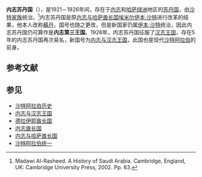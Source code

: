 {{NoteTA|1=zh-cn:奥斯曼;zh-tw:鄂圖曼;zh-hk:奧托曼;|2=zh-cn:沙特;zh-hant:沙特;zh-tw:沙烏地}}{{Infobox Former Country
|native_name = {{rtl-lang|ar|سلطنة نجد}}<br/>''{{rtl-lang|ar|Sulṭanat Najd}}''
|conventional_long_name = 内志苏丹国
|common_name = 内志
|continent = 亚洲
|status = |status_text = 
|p1 = 内志与哈萨酋长国
|flag_p1 = Flag of the Second Saudi State.svg
|s1 = 内志与汉志王国
|flag_s1 = Flag of Nejd (1926).svg
|image_flag = Flag of Nejd (1921).svg
|image_flag2 = Flag of the Sultanate of Nejd.svg
|flag_type = 国旗
|image_coat = |coa_size = 110px
|image_map =Sultanate of Nejd 1921.svg 
|image_map_caption = 内志苏丹国
|capital = [[利雅得|利雅得]]
|common_languages = [[阿拉伯语|阿拉伯语]]<br/>[[波斯语|波斯语]]<br/>[[奥斯曼土耳其语|奥斯曼土耳其语]]
|religion = 伊斯兰教
|government_type = 绝对君主制
|title_leader = 苏丹
|leader1 = [[伊本·沙特|伊本·沙特]]
|year_leader1 = 1921–1926
|era = 战间期
|year_start = 1921年
|event_end = [[内志与汉志王国|内志与汉志王国]]建立
|date_end = 1月8日
|year_end = 1926年
|legislature = 
|footnotes = 
}}{{沙特阿拉伯历史}}
'''内志苏丹国'''（{{lang-ar|سلطنة نجد}}），是1921－1926年间，存在于[[内志|内志]]和[[哈萨绿洲|哈萨绿洲]]地区的[[苏丹_(称谓)|苏丹国]]，由[[沙地王朝|沙特家族]]统治。<ref>Madawi Al-Rasheed. A History of Saudi Arabia. Cambridge, England, UK: Cambridge University Press, 2002. Pp. 63.</ref>内志苏丹国是原[[内志与哈萨酋长国|内志与哈萨酋长国]][[埃米尔|埃米尔]][[阿卜杜勒-阿齐兹·本·阿卜杜拉赫曼·本·费萨尔·阿勒沙特|伊本·沙特]]进行改革的结果，他本人改称[[苏丹_(称谓)|蘇丹]]，国号也随之更改，但是新国家仍属[[伊本·沙特|伊本·沙特]]统治，因此内志苏丹国仍可算作是'''内志第三王国'''。1926年，内志苏丹国征服了[[汉志王国|汉志王国]]，存在5年的内志苏丹国再次易名，新国号为[[内志与汉志王国|内志与汉志王国]]，此国也是现代[[沙特阿拉伯|沙特阿拉伯]]的前身。

== 参考文献 ==
{{Reflist}}

==参见==
*[[沙特阿拉伯历史|沙特阿拉伯历史]]
*[[内志与汉志王国|内志与汉志王国]]
*[[德拉伊耶酋长国|德拉伊耶酋长国]]
*[[内志酋长国|内志酋长国]]
*[[内志与哈萨酋长国|内志与哈萨酋长国]]
*[[沙特阿拉伯统一|沙特阿拉伯统一]]